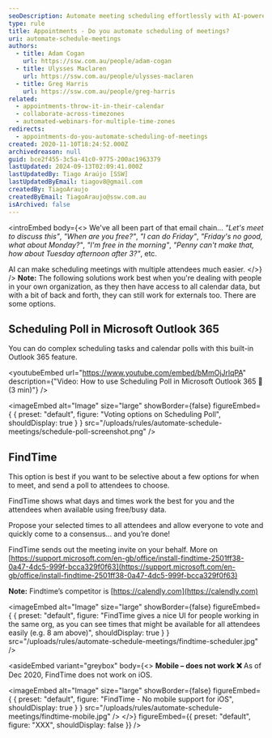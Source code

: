 ```yaml
---
seoDescription: Automate meeting scheduling effortlessly with AI-powered solutions like Outlook 365's Scheduling Poll and FindTime for faster, stress-free coordination
type: rule
title: Appointments - Do you automate scheduling of meetings?
uri: automate-schedule-meetings
authors:
  - title: Adam Cogan
    url: https://ssw.com.au/people/adam-cogan
  - title: Ulysses Maclaren
    url: https://ssw.com.au/people/ulysses-maclaren
  - title: Greg Harris
    url: https://ssw.com.au/people/greg-harris
related:
  - appointments-throw-it-in-their-calendar
  - collaborate-across-timezones
  - automated-webinars-for-multiple-time-zones
redirects:
  - appointments-do-you-automate-scheduling-of-meetings
created: 2020-11-10T18:24:52.000Z
archivedreason: null
guid: bce2f455-3c5a-41c0-9775-200ac1963379
lastUpdated: 2024-09-13T02:09:41.000Z
lastUpdatedBy: Tiago Araújo [SSW]
lastUpdatedByEmail: tiagov8@gmail.com
createdBy: TiagoAraujo
createdByEmail: TiagoAraujo@ssw.com.au
isArchived: false
---
```


<introEmbed
  body={<>
We've all been part of that email chain... _"Let's meet to discuss this"_, _"When are you free?"_, _"I can do Friday"_, _"Friday's no good, what about Monday?"_, _"I'm free in the morning"_, _"Penny can't make that, how about Tuesday afternoon after 3?"_, etc.

AI can make scheduling meetings with multiple attendees much easier.
  </>}
/>
**Note:** The following solutions work best when you're dealing with people in your own organization, as they then have access to all calendar data, but with a bit of back and forth, they can still work for externals too. There are some options.

## Scheduling Poll in Microsoft Outlook 365

You can do complex scheduling tasks and calendar polls with this built-in Outlook 365 feature.

<youtubeEmbed url="https://www.youtube.com/embed/bMmOjJrlqPA" description={"Video: How to use Scheduling Poll in Microsoft Outlook 365 📆 (3 min)"} />


<imageEmbed
  alt="Image"
  size="large"
  showBorder={false}
  figureEmbed={ {
    preset: "default",
    figure: "Voting options on Scheduling Poll",
    shouldDisplay: true
  } }
  src="/uploads/rules/automate-schedule-meetings/schedule-poll-screenshot.png"
/>

## FindTime

This option is best if you want to be selective about a few options for when to meet, and send a poll to attendees to choose.

FindTime shows what days and times work the best for you and the attendees when available using free/busy data.

Propose your selected times to all attendees and allow everyone to vote and quickly come to a consensus... and you’re done!

FindTime sends out the meeting invite on your behalf. More on [https://support.microsoft.com/en-gb/office/install-findtime-2501ff38-0a47-4dc5-999f-bcca329f0f63](https://support.microsoft.com/en-gb/office/install-findtime-2501ff38-0a47-4dc5-999f-bcca329f0f63)

**Note:** Findtime’s competitor is [https://calendly.com](https://calendly.com)


<imageEmbed
  alt="Image"
  size="large"
  showBorder={false}
  figureEmbed={ {
    preset: "default",
    figure: "FindTime gives a nice UI for people working in the same org, as you can see times that might be available for all attendees easily (e.g. 8 am above)",
    shouldDisplay: true
  } }
  src="/uploads/rules/automate-schedule-meetings/findtime-scheduler.jpg"
/>

<asideEmbed
  variant="greybox"
  body={<>
    **Mobile – does not work ❌**
As of Dec 2020, FindTime does not work on iOS.


<imageEmbed
  alt="Image"
  size="large"
  showBorder={false}
  figureEmbed={ {
    preset: "default",
    figure: "FindTime - No mobile support for iOS",
    shouldDisplay: true
  } }
  src="/uploads/rules/automate-schedule-meetings/findtime-mobile.jpg"
/>
  </>}
  figureEmbed={{
    preset: "default",
    figure: "XXX",
    shouldDisplay: false
  }}
/>
